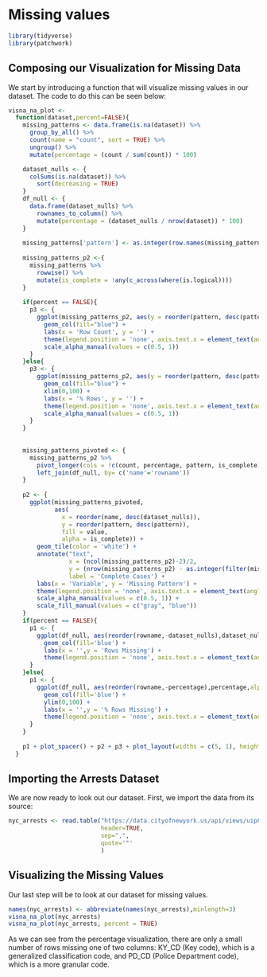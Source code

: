# Missing values

```r
library(tidyverse)
library(patchwork)
```


## Composing our Visualization for Missing Data

We start by introducing a function that will visualize missing values in our dataset. The code to do this can be seen below:

```r
visna_na_plot <-
  function(dataset,percent=FALSE){
    missing_patterns <- data.frame(is.na(dataset)) %>%
      group_by_all() %>%
      count(name = "count", sort = TRUE) %>%
      ungroup() %>%
      mutate(percentage = (count / sum(count)) * 100)

    dataset_nulls <- {
      colSums(is.na(dataset)) %>%
        sort(decreasing = TRUE)
    }
    df_null <- {
      data.frame(dataset_nulls) %>%
        rownames_to_column() %>%
        mutate(percentage = (dataset_nulls / nrow(dataset)) * 100)
    }
    
    missing_patterns['pattern'] <- as.integer(row.names(missing_patterns))
    
    missing_patterns_p2 <-{
      missing_patterns %>%
        rowwise() %>%
        mutate(is_complete = !any(c_across(where(is.logical))))
    }
    
    if(percent == FALSE){
      p3 <- {
        ggplot(missing_patterns_p2, aes(y = reorder(pattern, desc(pattern)), x = count, alpha = is_complete)) + 
          geom_col(fill="blue") +
          labs(x = 'Row Count', y = '') +
          theme(legend.position = 'none', axis.text.x = element_text(angle=90, hjust = 1)) +
          scale_alpha_manual(values = c(0.5, 1))
      }
    }else{
      p3 <- {
        ggplot(missing_patterns_p2, aes(y = reorder(pattern, desc(pattern)), x = percentage, alpha = is_complete)) + 
          geom_col(fill="blue") +
          xlim(0,100) +
          labs(x = '% Rows', y = '') +
          theme(legend.position = 'none', axis.text.x = element_text(angle=90, hjust = 1)) +
          scale_alpha_manual(values = c(0.5, 1))
      }
    }
    
    
    missing_patterns_pivoted <- {
      missing_patterns_p2 %>%
        pivot_longer(cols = !c(count, percentage, pattern, is_complete)) %>%
        left_join(df_null, by= c('name'='rowname'))
    }
    
    p2 <- {
      ggplot(missing_patterns_pivoted,
             aes(
               x = reorder(name, desc(dataset_nulls)),
               y = reorder(pattern, desc(pattern)),
               fill = value,
               alpha = is_complete)) +
        geom_tile(color = 'white') +
        annotate("text",
                 x = (ncol(missing_patterns_p2)-2)/2,
                 y = (nrow(missing_patterns_p2) - as.integer(filter(missing_patterns_p2, is_complete)['pattern'][[1]]) + 1),
                 label = 'Complete Cases') +
        labs(x = 'Variable', y = 'Missing Pattern') +
        theme(legend.position = 'none', axis.text.x = element_text(angle=90, hjust = 1)) +
        scale_alpha_manual(values = c(0.5, 1)) +
        scale_fill_manual(values = c("gray", "blue"))
    }
    if(percent == FALSE){
      p1 <- {
        ggplot(df_null, aes(reorder(rowname,-dataset_nulls),dataset_nulls,alpha = 0.5)) +
          geom_col(fill='blue') +
          labs(x = '',y = 'Rows Missing') +
          theme(legend.position = 'none', axis.text.x = element_text(angle=90, hjust = 1))
      }
    }else{
      p1 <- {
        ggplot(df_null, aes(reorder(rowname,-percentage),percentage,alpha = 0.5)) +
          geom_col(fill='blue') +
          ylim(0,100) +
          labs(x = '',y = '% Rows Missing') +
          theme(legend.position = 'none', axis.text.x = element_text(angle=90, hjust = 1))
      }
    }
    
    p1 + plot_spacer() + p2 + p3 + plot_layout(widths = c(5, 1), heights = c(1, 5))
  }
```


## Importing the Arrests Dataset

We are now ready to look out our dataset. First, we import the data from its source: 

```r
nyc_arrests <- read.table("https://data.cityofnewyork.us/api/views/uip8-fykc/rows.csv?accessType=DOWNLOAD",
                          header=TRUE,
                          sep=",",
                          quote='"'
                          )
```

## Visualizing the Missing Values

Our last step will be to look at our dataset for missing values.

```r
names(nyc_arrests) <- abbreviate(names(nyc_arrests),minlength=3)
visna_na_plot(nyc_arrests)
visna_na_plot(nyc_arrests, percent = TRUE)
```

As we can see from the percentage visualization, there are only a small number of rows missing one of two columns: KY_CD (Key code), which is a generalized classification code, and PD_CD (Police Department code), which is a more granular code.
